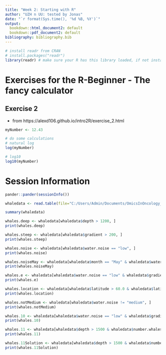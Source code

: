 ```yaml
---
title: "Week 2: Starting with R"
author: "UZH n UU: tested by Jonas"
date: "`r format(Sys.time(), '%d %B, %Y')`"
output:
  bookdown::html_document2: default
  bookdown::pdf_document2: default
bibliography: bibliography.bib
---
```


```r
# install readr from CRAN
# install.packages("readr")
library(readr) # make sure your R has this library loaded, if not install it (see line above)
```

# Exercises for the R-Beginner - The fancy calculator

## Exercise 2
* from https://alexd106.github.io/intro2R/exercise_2.html
```r
myNumber <- 12.43

# do some calculations
# natural log
log(myNumber)
```

```r
# log10
log10(myNumber)
```

# Session Information

```r
pander::pander(sessionInfo())
```

```r
whaledata <- read.table(file="C:/Users/Admin/Documents/OmicsInOncology_Group3_new/week2/data4exercises/mywhaledata.tsv", header = TRUE, sep="\t", stringsAsFactors = TRUE)
```

```r
summary(whaledata)
```

```r
whales.deep <- whaledata[whaledata$depth > 1200, ]
print(whales.deep)
```

```r
whales.steep <- whaledata[whaledata$gradient > 200, ]
print(whales.steep)
```

```r
whales.noise <- whaledata[whaledata$water.noise == "low", ]
print(whales.noise)
```

```r
whales.noiseMay <- whaledata[whaledata$month == "May" & whaledata$water.noise == "high", ]
print(whales.noiseMay)
```

```r
whales.e <- whaledata[whaledata$water.noise == "low" & whaledata$gradient > 132, ]
print(whales.e)
```

```r
whales.location <- whaledata[whaledata$latitude > 60.0 & whaledata$latitude < 61.0 & whaledata$longitude > -6 & whaledata$longitude < -4, ]
print(whales.location)
```

```r
whales.notMedium <- whaledata[whaledata$water.noise != "medium", ]
print(whales.notMedium)
```

```r
whales.10 <- whaledata[whaledata$water.noise == "low" & whaledata$gradient > median(whaledata$gradient), ]
print(whales.10)
```

``` r
whales.11 <- whaledata[whaledata$depth > 1500 & whaledata$number.whales > mean(whaledata$number.whales), ] 
print(whales.11)
```

```r
whales.11Solution <- whaledata[whaledata$depth > 1500 & whaledata$number.whales > mean(whaledata$number.whales, na.rm = TRUE), ]
print(whales.11Solution)
```
